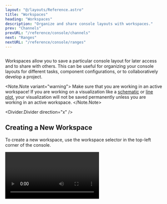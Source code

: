```yaml
---
layout: "@/layouts/Reference.astro"
title: "Workspaces"
heading: "Workspaces"
description: "Organize and share console layouts with workspaces."
prev: "Channels"
prevURL: "/reference/console/channels"
next: "Ranges"
nextURL: "/reference/console/ranges"
---
```




<Diagram style="height: 400px" preview>
  <Image
    client:only="react"
    id="console/workspaces/workspaces"
    themed={false}
    style={{
      height: "500px",
      width: "fit-content",
      transform: "translate(-6%, -9%)",
      borderRadius: "1.5rem",
      boxShadow: "-1rem -1rem 1rem 3px var(--pluto-gray-l1-15)",
    }}
  />
</Diagram>

Workspaces allow you to save a particular console layout for later access and to share
with others. This can be useful for organizing your console layouts for different tasks,
component configurations, or to collaboratively develop a project.

<Note.Note variant="warning">
  Make sure that you are working in an active workspace! If you are working on a
  visualization like a [schematic](/reference/console/schematics) or [line
  plot](/reference/console/line-plots), your visualization will not be saved permanently
  unless you are working in an active workspace.
</Note.Note>

<Divider.Divider direction="x" />

## Creating a New Workspace

To create a new workspace, use the workspace selector in the top-left corner of the
console.

<Video client:only="react" id="console/workspaces/create" />

<Divider.Divider direction="x" />

## Loading a Workspace

Workspaces can be loaded by finding them in the resources toolbar on the left-hand side
or clicking the workspace tab on the top.

<Video client:only="react" id="console/workspaces/load" />
